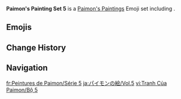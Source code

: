 {{Paimon's Paintings Infobox
|title         = Paimon's Paintings Set 5
|image         = Paimon's Paintings Set 5.png
|icon          = Icon Emoji Paimon's Paintings 05 Hu Tao 4.png
|date          = 2021-12-16
|gamedate      = 
|prev          = 4
|next          = 6
|set           = 5
|twitter       =
|hoyolab       = https://www.hoyolab.com/article/1664242
|characters    = Hu Tao;Xiao
}}
'''Paimon's Painting Set 5''' is a [[Paimon's Paintings]] Emoji set including {{Array|Hu Tao;Xiao|;|[[{item}]]|,<nowiki> </nowiki>|sort=1}}.

==Emojis==
{{Paimon's Paintings Images|categories=Paimon's Paintings Set 5|nomain=1|noset=1}}

==Change History==
{{Change History|introduced=2.3}}

==Navigation==
{{Paimon's Paintings Navbox}}

[[fr:Peintures de Paimon/Série 5]]
[[ja:パイモンの絵/Vol.5]]
[[vi:Tranh Của Paimon/Bộ 5]]